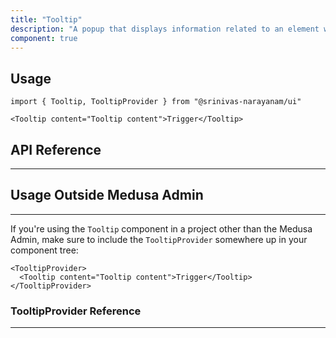 ```yaml
---
title: "Tooltip"
description: "A popup that displays information related to an element when the element receives keyboard focus or the mouse hovers over it."
component: true
---
```


<ComponentExample name="tooltip-demo" />

## Usage

```tsx
import { Tooltip, TooltipProvider } from "@srinivas-narayanam/ui"
```


```tsx
<Tooltip content="Tooltip content">Trigger</Tooltip>
```


## API Reference

---

<ComponentReference mainComponent="Tooltip" />

## Usage Outside Medusa Admin

---

If you're using the `Tooltip` component in a project other than the Medusa Admin, make sure to include the `TooltipProvider` somewhere up in your component tree:

```tsx
<TooltipProvider>
  <Tooltip content="Tooltip content">Trigger</Tooltip>
</TooltipProvider>
```

### TooltipProvider Reference

---

<ComponentReference mainComponent="TooltipProvider" />